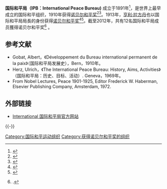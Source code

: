 {{expand language|en}}
'''国际和平局（IPB：International Peace Bureau)''' 成立于1891年<ref name="IPB history">{{cite web |url=http://ipb.org/i/about-ipb/II-B-01-history-century-of-peace-making.html |title=Over a Century of Peace-Making |publisher=International Peace Bureau |access-date=2012-02-14 |dead-url=yes |archive-url=https://archive.is/20130415051815/http://ipb.org/i/about-ipb/II-B-01-history-century-of-peace-making.html |archive-date=2013-04-15 }}</ref>，是世界上最早成立的国际和平组织，1910年获得[[诺贝尔和平奖|诺贝尔和平奖]]<ref>{{cite web|title=Award Ceremony Speech (1910)|url=https://www.nobelprize.org/nobel_prizes/peace/laureates/1910/press.html|access-date=2011-10-06|publisher=Nobel Foundation|archive-date=2011-10-06|archive-url=https://web.archive.org/web/20111006050340/http://www.nobelprize.org/nobel_prizes/peace/laureates/1910/press.html|dead-url=no}}</ref><ref>{{cite web|title=The Nobel Peace Prize 1910|url=http://nobelprize.org/nobel_prizes/peace/laureates/1910/index.html|access-date=2011-10-06|publisher=Nobel Foundation|archive-date=2017-10-07|archive-url=https://web.archive.org/web/20171007170731/https://www.nobelprize.org/nobel_prizes/peace/laureates/1910/index.html|dead-url=no}}</ref>。1913年，[[亨利·拉方丹|亨利·拉方丹]]也以国际和平局局長的身份获得[[诺贝尔和平奖|诺贝尔和平奖]]<ref name="Lundestad">{{cite web|last=Lundestad|first=Geir|author-link=Geir Lundestad|date=2001-03-15|title=The Nobel Peace Prize, 1901–2000|url=http://nobelprize.org/nobel_prizes/peace/articles/lundestad-review/index.html|access-date=2011-10-06|publisher=Nobel Foundation|archive-date=2013-05-30|archive-url=https://web.archive.org/web/20130530223616/http://www.nobelprize.org/nobel_prizes/peace/articles/lundestad-review/index.html|dead-url=no}}</ref><ref>{{cite web|title=The Nobel Peace Prize 1913|url=http://nobelprize.org/nobel_prizes/peace/laureates/1913/index.html|access-date=2011-10-06|publisher=Nobel Foundation|archive-date=2018-01-19|archive-url=https://web.archive.org/web/20180119120538/https://www.nobelprize.org/nobel_prizes/peace/laureates/1913/index.html|dead-url=no}}</ref>。截至2012年，共有12名国际和平局成员獲得诺贝尔和平奖<ref>{{cite web|title=IPB Nobel Prize Winners|url=http://ipb.org/i/about-ipb/II-B-03-history-laureates-and-leaders.html|dead-url=yes|archive-url=https://archive.is/20120718043929/http://ipb.org/i/about-ipb/II-B-03-history-laureates-and-leaders.html|archive-date=2012-07-18|access-date=2011-10-06|publisher=Nobel Foundation}}.</ref> 。

== 参考文献 ==
* Gobat, Albert，《Développement du Bureau international permanent de la paix》（国际和平局发展史），Bern，1910年。 
* Herz, Ulrich，《The International Peace Bureau: History, Aims, Activities》（国际和平局：历史、目标、活动）. Geneva，1969年。 
* From Nobel Lectures, Peace 1901-1925, Editor Frederick W. Haberman, Elsevier Publishing Company, Amsterdam, 1972.
{{reflist}}

== 外部链接 ==
* [http://ipb.org/i/index.html International 国际和平局官方网站]{{Wayback|url=http://ipb.org/i/index.html |date=20110726184918 }}

{{-}}
{{诺贝尔和平奖获得者 (1901年-1925年)}}

{{Authority control}}
[[Category:国际和平运动组织|Category:国际和平运动组织]]
[[Category:获得诺贝尔和平奖的组织|Category:获得诺贝尔和平奖的组织]]
